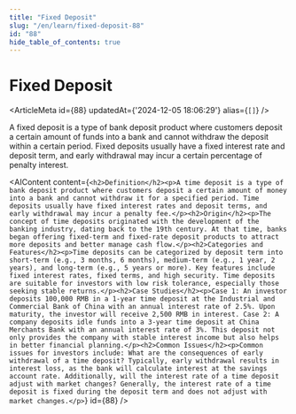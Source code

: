 ```yaml
---
title: "Fixed Deposit"
slug: "/en/learn/fixed-deposit-88"
id: "88"
hide_table_of_contents: true
---
```



# Fixed Deposit

<ArticleMeta id={88} updatedAt={'2024-12-05 18:06:29'} alias={`[]`} />
<div className='border-solid border-b border-t-0 my-4 border-[var(--ifm-color-gray-300)]' />

A fixed deposit is a type of bank deposit product where customers deposit a certain amount of funds into a bank and cannot withdraw the deposit within a certain period. Fixed deposits usually have a fixed interest rate and deposit term, and early withdrawal may incur a certain percentage of penalty interest.

<AIContent content={`<h2>Definition</h2><p>A time deposit is a type of bank deposit product where customers deposit a certain amount of money into a bank and cannot withdraw it for a specified period. Time deposits usually have fixed interest rates and deposit terms, and early withdrawal may incur a penalty fee.</p><h2>Origin</h2><p>The concept of time deposits originated with the development of the banking industry, dating back to the 19th century. At that time, banks began offering fixed-term and fixed-rate deposit products to attract more deposits and better manage cash flow.</p><h2>Categories and Features</h2><p>Time deposits can be categorized by deposit term into short-term (e.g., 3 months, 6 months), medium-term (e.g., 1 year, 2 years), and long-term (e.g., 5 years or more). Key features include fixed interest rates, fixed terms, and high security. Time deposits are suitable for investors with low risk tolerance, especially those seeking stable returns.</p><h2>Case Studies</h2><p>Case 1: An investor deposits 100,000 RMB in a 1-year time deposit at the Industrial and Commercial Bank of China with an annual interest rate of 2.5%. Upon maturity, the investor will receive 2,500 RMB in interest. Case 2: A company deposits idle funds into a 3-year time deposit at China Merchants Bank with an annual interest rate of 3%. This deposit not only provides the company with stable interest income but also helps in better financial planning.</p><h2>Common Issues</h2><p>Common issues for investors include: What are the consequences of early withdrawal of a time deposit? Typically, early withdrawal results in interest loss, as the bank will calculate interest at the savings account rate. Additionally, will the interest rate of a time deposit adjust with market changes? Generally, the interest rate of a time deposit is fixed during the deposit term and does not adjust with market changes.</p>`} id={88} />

